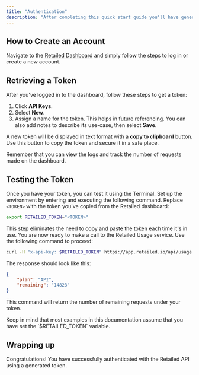 ```yaml
---
title: "Authentication"
description: "After completing this quick start guide you'll have generated and tested an authentication token that can be used in all subsequent requests to the Retailed API."
---
```


## How to Create an Account

Navigate to the [Retailed Dashboard](https://app.retailed.io/login) and simply follow the steps to log in or create a new account.

## Retrieving a Token

After you've logged in to the dashboard, follow these steps to get a token:

1.  Click **API Keys**.
2.  Select **New**.
3.  Assign a name for the token. This helps in future referencing. You can also add notes to describe its use-case, then select **Save**.

A new token will be displayed in text format with a **copy to clipboard** button. Use this button to copy the token and secure it in a safe place.

<Tip>
    Remember that you can view the logs and track the number of requests made on the dashboard.
</Tip>

## Testing the Token

Once you have your token, you can test it using the Terminal. Set up the environment by entering and executing the following command. Replace `<TOKEN>` with the token you've copied from the Retailed dashboard:

```bash
export RETAILED_TOKEN="<TOKEN>"
```

This step eliminates the need to copy and paste the token each time it's in use. You are now ready to make a call to the Retailed Usage service. Use the following command to proceed:

```bash
curl -H "x-api-key: $RETAILED_TOKEN" https://app.retailed.io/api/usage | jq .
```

The response should look like this:

```json
{
    "plan": "API",
    "remaining": "14823"
}
```

This command will return the number of remaining requests under your token.

<Note>
    Keep in mind that most examples in this documentation assume that you have set the `$RETAILED_TOKEN` variable.
</Note>

## Wrapping up

Congratulations! You have successfully authenticated with the Retailed API using a generated token.
